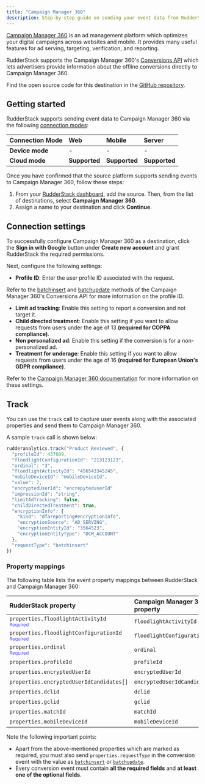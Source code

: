 ```yaml
---
title: "Campaign Manager 360"
description: Step-by-step guide on sending your event data from RudderStack to Campaign Manager 360.
---
```


[Campaign Manager 360](https://developers.google.com/doubleclick-advertisers/guides/conversions_overview) is an ad management platform which optimizes your digital campaigns across websites and mobile. It provides many useful features for ad serving, targeting, verification, and reporting.

RudderStack supports the Campaign Manager 360's [Conversions API](https://developers.google.com/doubleclick-advertisers/rest/v4/conversions) which lets advertisers provide information about the offline conversions directly to Campaign Manager 360.

<div class="infoBlock">
Find the open source code for this destination in the <a href="https://github.com/rudderlabs/rudder-transformer/tree/master/v0/destinations/campaign_manager">GitHub repository</a>.
</div>

## Getting started

RudderStack supports sending event data to Campaign Manager 360 via the following <a href="https://rudderstack.com/docs/rudderstack-cloud/rudderstack-connection-modes/">connection modes</a>:

| **Connection Mode** | **Web**       | **Mobile**    | **Server**    |
| :------------------ | :------------ | :------------ | :------------ |
| **Device mode**     | -             | -             | -             |
| **Cloud mode**      | **Supported**   | **Supported** | **Supported** |

Once you have confirmed that the source platform supports sending events to Campaign Manager 360, follow these steps:

1. From your [RudderStack dashboard](https://app.rudderstack.com/), add the source. Then, from the list of destinations, select **Campaign Manager 360**.
2. Assign a name to your destination and click **Continue**.

## Connection settings

To successfully configure Campaign Manager 360 as a destination, click the **Sign in with Google** button under **Create new account** and grant RudderStack the required permissions.

Next, configure the following settings:

- **Profile ID**: Enter the user profile ID associated with the request.

<div class="infoBlock">
Refer to the <a href="https://developers.google.com/doubleclick-advertisers/rest/v4/conversions/batchinsert">batchinsert</a> and <a href="https://developers.google.com/doubleclick-advertisers/rest/v4/conversions/batchupdate">batchupdate</a> methods of the Campaign Manager 360's Conversions API for more information on the profile ID.
</div> 

- **Limit ad tracking**: Enable this setting to report a conversion and not target it.
- **Child directed treatment**: Enable this setting if you want to allow requests from users under the age of 13 **(required for COPPA compliance)**.
- **Non personalized ad**: Enable this setting if the conversion is for a non-personalized ad.
- **Treatment for underage**: Enable this setting if you want to allow requests from users under the age of 16 **(required for European Union's GDPR compliance)**.

<div class="infoBlock">
Refer to the <a href="https://developers.google.com/doubleclick-advertisers/rest/v3.5/Conversion">Campaign Manager 360 documentation</a> for more information on these settings.
</div> 

## Track

You can use the <Link to="/event-spec/standard-events/track">`track`</Link> call to capture user events along with the associated properties and send them to Campaign Manager 360.

A sample `track` call is shown below:

```javascript
rudderanalytics.track("Product Reviewed", {
  "profileId": 437689,
  "floodlightConfigurationId": "213123123",
  "ordinal": "3",
  "floodlightActivityId": "456543345245",
  "mobileDeviceId": "mobileDeviceId",
  "value": 7,
  "encryptedUserId": "encrepyteduserId"
  "impressionId": "string",
  "limitAdTracking": false,
  "childDirectedTreatment": true,
  "encryptionInfo": {
    "kind": "dfareporting#encryptionInfo",
    "encryptionSource": "AD_SERVING",
    "encryptionEntityId": "3564523",
    "encryptionEntityType": "DCM_ACCOUNT"
  },
  "requestType": "batchinsert"
})
```

### Property mappings

The following table lists the event property mappings between RudderStack and Campaign Manager 360:

| RudderStack property          | Campaign Manager 360 property| Data type |
| :-------------------- | :---------------------- |:---------------------- |
| `properties.floodlightActivityId` <br/> <span style="color: #4D4DFF;font-size:12px;">Required</span>| `floodlightActivityId`           | String |
| `properties.floodlightConfigurationId` <br/> <span style="color: #4D4DFF;font-size:12px;">Required</span>   | `floodlightConfigurationId`            | String |
| `properties.ordinal`   <br/> <span style="color: #4D4DFF;font-size:12px;">Required</span>    | `ordinal`             | String |
| `properties.profileId`  | `profileId`              | Number |
| `properties.encryptedUserId`    | `encryptedUserId`      | String |
| `properties.encryptedUserIdCandidates[]`    | `encryptedUserIdCandidates[]`      | Array |
|`properties.dclid`|`dclid`| String |
| `properties.gclid`     | `gclid`           | String |
| `properties.matchId`       | `matchId`             | String |
| `properties.mobileDeviceId`     | `mobileDeviceId`              |String|

<div class="warningBlock">
Note the following important points:
<ul>
  <li>Apart from the above-mentioned properties which are marked as required, you must also send <code class="inline-code">properties.requestType</code> in the conversion event with the value as <a href="https://developers.google.com/doubleclick-advertisers/rest/v4/conversions/batchinsert"><code class="inline-code">batchinsert</code></a> or <a href="https://developers.google.com/doubleclick-advertisers/rest/v4/conversions/batchupdate"><code class="inline-code">batchupdate</code></a>.</li>
  <li>Every conversion event must contain <strong>all the required fields</strong> and <strong>at least one of the optional fields</strong>.</li>
</ul>
</div>
